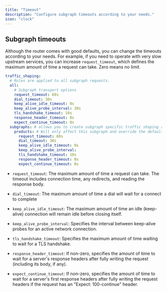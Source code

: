 ```yaml
---
title: "Timeout"
description: "Configure subgraph timeouts according to your needs."
icon: "clock"
---
```


## Subgraph timeouts

Although the router comes with good defaults, you can change the timeouts according to your needs. For example, if you need to operate with very slow upstream services, you can increase `request_timeout`, which defines the maximum amount of time a request can take. Zero means no limit.

```yaml
traffic_shaping:
  # Rules are applied to all subgraph requests.
  all:
    # Subgraph transport options
    request_timeout: 60s
    dial_timeout: 30s
    keep_alive_idle_timeout: 0s
    keep_alive_probe_interval: 30s
    tls_handshake_timeout: 10s
    response_header_timeout: 0s
    expect_continue_timeout: 0s
  subgraphs: # allows you to create subgraph specific traffic shaping rules
    products: # Will only affect this subgraph and override the default settings
      request_timeout: 60s
      dial_timeout: 30s
      keep_alive_idle_timeout: 0s
      keep_alive_probe_interval:
      tls_handshake_timeout: 10s
      response_header_timeout: 0s
      expect_continue_timeout: 0s
```

* `request_timeout`: The maximum amount of time a request can take. The timeout includes connection time, any redirects, and reading the response body.

* `dial_timeout`: The maximum amount of time a dial will wait for a connect to complete

* `keep_alive_idle_timeout`: The maximum amount of time an idle (keep-alive) connection will remain idle before closing itself.

* `keep_alive_probe_interval`: Specifies the interval between keep-alive probes for an active network connection.

* `tls_handshake_timeout`: Specifies the maximum amount of time waiting to wait for a TLS handshake.

* `response_header_timeout`: If non-zero, specifies the amount of time to wait for a server's response headers after fully writing the request (including its body, if any).

* `expect_continue_timeout`: If non-zero, specifies the amount of time to wait for a server's first response headers after fully writing the request headers if the request has an "Expect: 100-continue" header.

